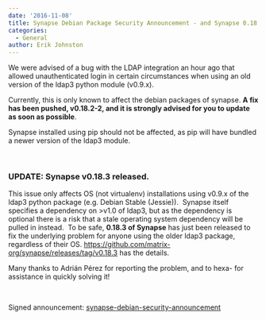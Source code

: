 ```yaml
---
date: '2016-11-08'
title: Synapse Debian Package Security Announcement - and Synapse 0.18.3
categories:
  - General
author: Erik Johnston
---
```


We were advised of a bug with the LDAP integration an hour ago that allowed unauthenticated login in certain circumstances when using an old version of the ldap3 python module (v0.9.x).

Currently, this is only known to affect the debian packages of synapse. <strong>A fix has been pushed, v0.18.2-2, and it is strongly advised for you to update as soon as possible</strong>.

Synapse installed using pip should not be affected, as pip will have bundled a newer version of the ldap3 module.

&nbsp;
<h3><strong>UPDATE</strong>: Synapse v0.18.3 released.</h3>
This issue only affects OS (not virtualenv) installations using v0.9.x of the ldap3 python package (e.g. Debian Stable (Jessie)).  Synapse itself specifies a dependency on &gt;v1.0 of ldap3, but as the dependency is optional there is a risk that a stale operating system dependency will be pulled in instead.  To be safe, <strong>0.18.3 of Synapse</strong> has just been released to fix the underlying problem for anyone using the older ldap3 package, regardless of their OS. <a href="https://github.com/matrix-org/synapse/releases/tag/v0.18.3">https://github.com/matrix-org/synapse/releases/tag/v0.18.3</a> has the details.

Many thanks to Adrián Pérez for reporting the problem, and to hexa- for assistance in quickly solving it!

&nbsp;

Signed announcement: <a href="https://matrix.org/blog/wp-content/uploads/2016/11/synapse-debian-security-announcement-1.asc">synapse-debian-security-announcement</a>